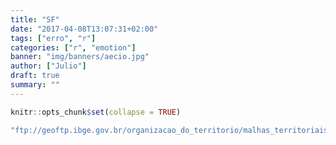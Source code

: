 ```yaml
---
title: "SF"
date: "2017-04-08T13:07:31+02:00"
tags: ["erro", "r"]
categories: ["r", "emotion"]
banner: "img/banners/aecio.jpg"
author: ["Julio"]
draft: true
summary: ""
---
```


```r
knitr::opts_chunk$set(collapse = TRUE)
```

```r
"ftp://geoftp.ibge.gov.br/organizacao_do_territorio/malhas_territoriais/malhas_municipais/municipio_2015/Brasil/BR/"
```
